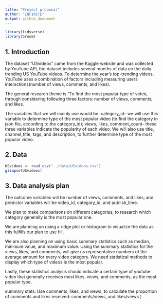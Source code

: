 ```yaml
---
title: "Project proposal"
author: "INFINITE"
output: github_document
---
```


```r
library(tidyverse)
library(broom)
```

## 1. Introduction

The dataset "USvideos" came from the Kaggle website and was collected by YouTube API, the dataset includes several months of data on the daily trending US YouTube videos. To determine the year’s top-trending videos, YouTube uses a combination of factors including measuring users interactions(number of views, comments, and likes). 

The general research theme is “To find the most popular type of video, through considering following three factors: number of views, comments, and likes. 

The variables that we will mainly use would be:
category_id-- we will use this variable to determine type of the most popular video (to find the category in json file, according to the category_id);
views, likes, comment_count-- these three variables indicate the popularity of each video;
We will also use title, channel_title, tags, and description, to further determine type of the most popular video.


## 2. Data
```r
USvideos <- read_csv("../data/USvideos.csv")
glimpse(USvideos)
```


## 3. Data analysis plan

The outcome variables will be number of views, comments, and likes; and predictor variables will be video_id, category_id, and publish_time.

We plan to make comparisons on different categories, to research which category generally is the most popular one.

We are planning on using a ridge plot or histogram to visualize the data as this fulfills our plan to use fill. 

We are also planning on using basic summary statistics such as median, minimum value, and maximum value. Using the summary statistics for the views, likes, and comments, will give us representative numbers of the average amount for every video category. We need statistical methods to display which type of videos is the most popular. 

Lastly, these statistics analysis should indicate a certain type of youtube video that generally receives most likes, views, and comments, as the most popular type.

summary stats:
Use comments, likes, and views, to calculate the proportion of comments and likes received: comments/views, and likes/views )
```r

```


